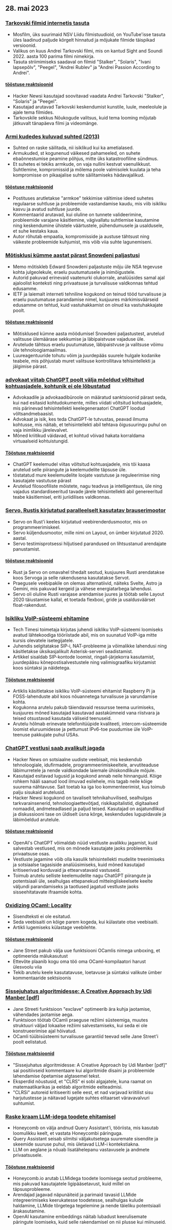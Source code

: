 

<CallToAction />

<Steps>

## 28. mai 2023

### [Tarkovski filmid internetis tasuta](https://kottke.org/23/05/watch-tarkovskys-best-films-online-for-free)

- Mosfilm, üks suurimaid NSV Liidu filmistuudioid, on YouTube'isse tasuta üles laadinud paljude kõrgelt hinnatud ja mõjukate filmide täispikad versioonid.
- Valikus on kuus Andrei Tarkovski filmi, mis on kantud Sight and Soundi 2022. aasta 100 parima filmi nimekirja.
- Tasuta striimimiseks saadaval on filmid "Stalker", "Solaris", "Ivani lapsepõlv", "Peegel", "Andrei Rublev" ja "Andrei Passion According to Andrei".

#### [tööstuse reaktsioonid](http://news.ycombinator.com/item?id=36096652)

- Hacker Newsi kasutajad soovitavad vaadata Andrei Tarkovski "Stalker", "Solaris" ja "Peegel".
- Kasutajad arutavad Tarkovski keskendumist kunstile, luule, meeleolule ja ajale tema filmides.
- Tarkovskile sekkus Nõukogude valitsus, kuid tema looming mõjutab jätkuvalt tänapäeva filmi ja videomänge.

### [Armi kudedes kuluvad suhted (2013)](https://gist.github.com/gtallen1187/27a585fcf36d6e657db2)

- Suhted on raske säilitada, nii isiklikud kui ka ametialased.
- Armukuded, st kogunenud väikesed pahameeled, on suhete ebaõnnestumise peamine põhjus, mitte üks katastroofiline sündmus.
- Et suhetes ei tekiks armkude, on vaja nullini kestvat vaenulikkust. Suhtlemine, kompromissid ja mõlema poole valmisolek kuulata ja teha kompromisse on pikaajalise suhte säilitamiseks hädavajalikud.

#### [tööstuse reaktsioonid](http://news.ycombinator.com/item?id=36093954)

- Postituses arutletakse "armkoe" tekkimise vältimise ideed suhetes regulaarse suhtluse ja probleemide vastandamise kaudu, mis viib isikliku kasvu ja avatud suhtluse juurde.
- Kommentaarid arutavad, kui oluline on tunnete valideerimine, probleemide varajane käsitlemine, vägivallatu suhtlemise kasutamine ning keskendumine ühistele väärtustele, pühendumusele ja usaldusele, et suhe kestaks kaua.
- Autor rõhutab empaatia, kompromisside ja austuse tähtsust ning väikeste probleemide kuhjumist, mis võib viia suhte lagunemiseni.

### [Mõtisklusi kümme aastat pärast Snowdeni paljastusi](https://www.ietf.org/archive/id/draft-farrell-tenyearsafter-00.html)

- Memo mõtiskleb Edward Snowdeni paljastuste mõju üle NSA tegevuse kohta julgeolekule, eraelu puutumatusele ja inimõigustele.
- Autorid pakuvad erinevaid vaatenurki olukorrale, analüüsides samal ajal ajaloolist konteksti ning privaatsuse ja turvalisuse valdkonnas tehtud edusamme.
- IETF ja laiemalt interneti tehniline kogukond on teinud tööd turvalisuse ja eraelu puutumatuse parandamise nimel, kusjuures märkimisväärseid edusamme on tehtud, kuid vastuhakkamist on olnud ka vastuhakkajate poolt.

#### [tööstuse reaktsioonid](http://news.ycombinator.com/item?id=36097082)

- Mõtisklused kümne aasta möödumisel Snowdeni paljastustest, arutelud valitsuse ülemäärase sekkumise ja läbipaistvuse vajaduse üle.
- Arutelude tähtsus eraelu puutumatuse, läbipaistvuse ja valitsuse võimu üle tehnoloogiamaailmas.
- Luureagentuuride tohutu võim ja juurdepääs suurele hulgale kodanike teabele, mis põhjustab muret valitsuse kontrollitava tehisintellekti ja jälgimise pärast.

### [advokaat viitab ChatGPT poolt välja mõeldud võltsitud kohtuasjadele, kohtunik ei ole lõbustatud](https://simonwillison.net/2023/May/27/lawyer-chatgpt/)

- Advokaadile ja advokaadibüroole on määratud sanktsioonid pärast seda, kui nad esitasid kohtudokumente, milles viidati võltsitud kohtuasjadele, mis pärinevad tehisintellekti keelegeneraatori ChatGPT loodud võltsandmebaasist.
- Advokaat ja isik, kes teda ChatGPT-le tutvustas, peavad ilmuma kohtusse, mis näitab, et tehisintellekti abil tehtava õigusuuringu puhul on vaja inimlikku järelevalvet.
- Mõned kriitikud väidavad, et kohtud võivad hakata korraldama virtuaalseid kohtuistungid.

#### [Tööstuse reaktsioonid](http://news.ycombinator.com/item?id=36097900)

- ChatGPT keelemudel viitas võltsitud kohtuasjadele, mis tõi kaasa arutelud selle piirangute ja keelemudelite täpsuse üle.
- tõstatatud mure keelemudelite loojate vastutuse ja reguleerimise ning kasutajate vastutuse pärast
- Arutelud filosoofiliste mõistete, nagu teadvus ja intelligentsus, üle ning vajadus standardiseeritud tavade järele tehisintellekti abil genereeritud teabe käsitlemisel, eriti juriidilises valdkonnas.

### [Servo, Rustis kirjutatud paralleelselt kasutatav brauserimootor](https://servo.org/)

- Servo on Rust'i keeles kirjutatud veebirenderdusmootor, mis on programmeerimiskeel.
- Servo küljendusmootor, mille nimi on Layout, on ümber kirjutatud 2020. aastal.
- Servo testimisprotsessi hiljutised parandused on lihtsustanud arendajate panustamist.

#### [tööstuse reaktsioonid](http://news.ycombinator.com/item?id=36092852)

- Rust ja Servo on omavahel tihedalt seotud, kusjuures Rusti arendatakse koos Servoga ja selle rakendusena kasutatakse Servot.
- Praegusele veebipakile on olemas alternatiivid, näiteks Svelte, Astro ja Gemini, mis pakuvad kergeid ja vähese energiatarbega lahendusi.
- Servo oli oluline Rusti varajase arendamise juures ja töötab selle Layout 2020 täiustamise kallal, et toetada flexboxi, gride ja usaldusväärset float-rakendust.

### [Isikliku VoIP-süsteemi ehitamine](https://www.sacredheartsc.com/blog/building-a-personal-voip-system/)

- Tech Timesi toimetaja kirjutas juhendi isikliku VoIP-süsteemi loomiseks avatud lähtekoodiga tööriistade abil, mis on suunatud VoIP-iga mitte kursis olevatele isetegijatele.
- Juhendis selgitatakse SIP-i, NAT-probleeme ja võimalikke lahendusi ning käsitletakse üksikasjalikult Asterisk-serveri seadistamist.
- Artikkel sisaldab SIP-kontode loomist, ringall-järjekorra kasutamist, juurdepääsu kõnepostisalvestustele ning valimisgraafiku kirjutamist koos süntaksi ja näidetega.

#### [Tööstuse reaktsioonid](http://news.ycombinator.com/item?id=36092718)

- Artiklis käsitletakse isikliku VoIP-süsteemi ehitamist Raspberry Pi ja FOSS-lahenduste abil koos nõuannetega turvalisuse ja varundamise kohta.
- Kogukonna arutelu pakub täiendavaid ressursse teema uurimiseks, kusjuures mõned kasutajad kasutavad aastakümneid vana riistvara ja teised otsustavad kasutada väliseid teenuseid.
- Arutelu hõlmab erinevate telefonitüüpide kvaliteeti, intercom-süsteemide loomist eluruumidesse ja pettumust IPv6-toe puudumise üle VoIP-teenuse pakkujate puhul USAs.

### [ChatGPT vestlusi saab avalikult jagada](https://chat.openai.com/share/66169853-d00a-4b05-abce-8f82c6d8c868)

- Hacker News on sotsiaalne uudiste veebisait, mis keskendub tehnoloogiale, idufirmadele, programmeerimiskeeltele, arvutiteaduse läbimurretele ja nende valdkondade laiemale ühiskondlikule mõjule.
- Kasutajad esitavad lugusid ja kogukond annab neile hinnanguid. Kõige rohkem hääli saanud lood ilmuvad esilehele, mis tagab neile kõige suurema nähtavuse. Sait toetab ka iga loo kommenteerimist, kus toimub palju sisukaid arutelusid.
- Hacker Newsi kogukond on tavaliselt tehnikahuvilised, sealhulgas tarkvarainsenerid, tehnoloogiaettevõtjad, riskikapitalistid, digitaalsed nomaadid, andmeteadlased ja paljud teised. Kasutajad on asjatundlikud ja diskussiooni tase on üldiselt üsna kõrge, keskendudes lugupidavale ja läbimõeldud arutelule.

#### [tööstuse reaktsioonid](http://news.ycombinator.com/item?id=36091388)

- OpenAI's ChatGPT võimaldab nüüd vestluste avalikku jagamist, kuid salvestab vestlused, mis on mõnede kasutajate jaoks probleemiks privaatsuse osas.
- Vestluste jagamine võib olla kasulik tehisintellekti mudelite treenimiseks ja sotsiaalse tagasiside analüüsimiseks, kuid mõned kasutajad kritiseerivad korduvaid ja ettearvatavaid vastuseid.
- Toimub arutelu selliste keelemudelite nagu ChatGPT piirangute ja potentsiaali üle, sealhulgas ettepanekud mitteingliskeelsete keelte väljundi parandamiseks ja taotlused jagatud vestluste jaoks sisseehitatavate ifraamide kohta.

### [Oxidizing OCaml: Locality](https://blog.janestreet.com/oxidizing-ocaml-locality/)

- Sisendteksti ei ole esitatud.
- Seda veebisaiti on kõige parem kogeda, kui külastate otse veebisaiti.
- Artikli lugemiseks külastage veebilehte.

#### [tööstuse reaktsioonid](http://news.ycombinator.com/item?id=36094799)

- Jane Street pakub välja uue funktsiooni OCamlis nimega unboxing, et optimeerida mälukasutust
- Ettevõte plaanib kogu oma töö oma OCaml-kompilaatori harust ülesvoolu viia
- Tekib arutelu keele kasutatavuse, loetavuse ja süntaksi valikute ümber kommentaaride sektsioonis

### [Sissejuhatus algoritmidesse: A Creative Approach by Udi Manber [pdf]](https://doc.lagout.org/science/0_Computer%20Science/2_Algorithms/Introduction%20to%20Algorithms_%20A%20Creative%20Approach%20%5BManber%201989-01-11%5D.pdf)

- Jane Streeti funktsioon "exclave" optimeerib ära kuhja jaotamise, vähendades jaotamise aega.
- Funktsioon töötab OCamli praeguse režiimi süsteemiga, muutes struktuuri väljad lokaalse režiimi salvestamiseks, kui seda ei ole konstrueerimise ajal hõivatud.
- OCamli tüübisüsteemi turvalisuse garantiid teevad selle Jane Street'i poolt eelistatud.

#### [Tööstuse reaktsioonid](http://news.ycombinator.com/item?id=36096305)

- "Sissejuhatus algoritmidesse: A Creative Approach by Udi Manber [pdf]" sai positiivseid kommentaare kui algoritmide disaini ja probleemide lahendamise õpetamise algtasemel tekst.
- Eksperdid nõustusid, et "CLRS" ei sobi algajatele, kuna raamat on matemaatikarikas ja eeldab algoritmide eelteadmisi.
- "CLRSi" autoreid kritiseeriti selle eest, et nad varjavad kriitilist sisu harjutustesse ja näitavad lugejate suhtes elitaarset väravavalvuri suhtumist.

### [Raske kraam LLM-idega toodete ehitamisel](https://www.honeycomb.io/blog/hard-stuff-nobody-talks-about-llm)

- Honeycomb on välja andnud Query Assistant'i, tööriista, mis kasutab loomulikku keelt, et vastata Honeycombi päringuga.
- Query Assistant seisab silmitsi väljakutsetega suuremate sisendite ja skeemide suuruse puhul, mis ületavad LLM-i kontekstiakna.
- LLM on aeglane ja nõuab lisatähelepanu vastavusele ja andmete privaatsusele.

#### [Tööstuse reaktsioonid](http://news.ycombinator.com/item?id=36096811)

- Honeycomb.io arutab LLMidega toodete loomisega seotud probleeme, mis pakuvad kasutajatele ligipääsetavust, kuid millel on täpsusprobleeme.
- Arendajad jagavad näpunäiteid ja parimaid tavasid LLMide integreerimiseks keerukatesse toodetesse, sealhulgas kulude haldamine, LLMide tõrgetega tegelemine ja nende täieliku potentsiaali ärakasutamine.
- OpenAI kasutamine embeddings näitab lubadust keerulisemate päringute loomiseks, kuid selle rakendamisel on nii plusse kui miinuseid.

</Steps>
